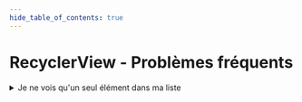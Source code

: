 ```yaml
---
hide_table_of_contents: true
---
```


# RecyclerView - Problèmes fréquents

<details>
    <summary>Je ne vois qu'un seul élément dans ma liste</summary>

    <Row>
    <Column size="3" >
        ![Problem item height](_recycler-view-04-problemes/probleme_item_height.png)
    </Column>
    </Row>

    <details>
    <summary>Solution</summary>
    <div>
        Si vous ne voyez qu'un seul élément dans votre liste, c'est probablement parce que la hauteur de chaque élément est définie à `match_parent`. Cela signifie que chaque élément de la liste aura une hauteur égale à la hauteur de son contenu.
        Assurez-vous que la hauteur de chaque élément est définie dans le fichier `xml` de l'élément.
    </div>
    </details>
</details>